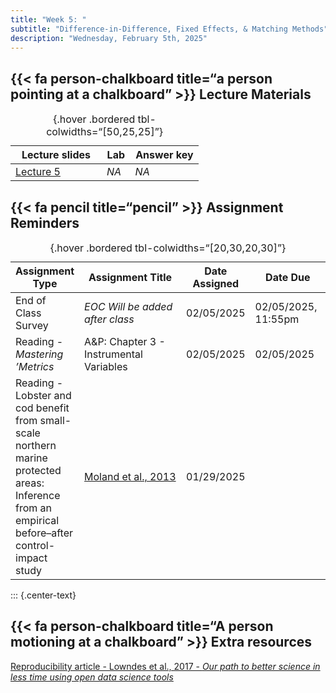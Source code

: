 ```yaml
---
title: "Week 5: "
subtitle: "Difference-in-Difference, Fixed Effects, & Matching Methods"
description: "Wednesday, February 5th, 2025"
---
```



## {{< fa person-chalkboard title="a person pointing at a chalkboard" >}} Lecture Materials {#lecture-materials}

| Lecture slides | Lab | Answer key |
|----------------|-----|------------|
| [Lecture 5](https://drive.google.com/file/d/1vgmrn4C25WNNQrp6VRvy5qCJWh5LgMLK/view?usp=sharing){target="_blank"} | *NA* | *NA* |

: {.hover .bordered tbl-colwidths="[50,25,25]"} 


## {{< fa pencil title="pencil" >}} Assignment Reminders {#assignment-reminders}

| Assignment Type | Assignment Title                              | Date Assigned  | Date Due                   |
|-----------------|-----------------------------------------------|----------------|----------------------------|
| End of Class Survey | *EOC Will be added after class* [](){target="_blank"} | 02/05/2025 | 02/05/2025, 11:55pm |
| Reading - *Mastering 'Metrics*  | A&P: Chapter 3 - Instrumental Variables | 02/05/2025 | 02/05/2025 |
| Reading - Lobster and cod benefit from small-scale northern marine protected areas: Inference from an empirical before–after control-impact study | [Moland et al., 2013](https://drive.google.com/file/d/1TjKa7gH9YVCSpG4HeWb7LFFbsqoSEYeQ/view?usp=sharing){target="_blank"} | 01/29/2025 |  |


: {.hover .bordered tbl-colwidths="[20,30,20,30]"} 

::: {.center-text}


## {{< fa person-chalkboard title="A person motioning at a chalkboard" >}} [**Extra resources**]{.teal-text .body-text-m}

[Reproducibility article - Lowndes et al., 2017 - *Our path to better science in less time using open
data science tools*](https://drive.google.com/file/d/1gEqGjKmrlt96k0a-JURtbIHnc_VIUiyK/view?usp=drive_link)

